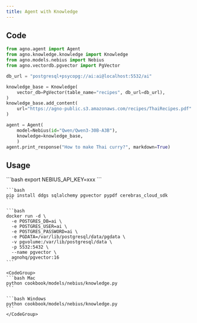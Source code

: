 ```yaml
---
title: Agent with Knowledge
---
```


## Code

```python cookbook/models/nebius/knowledge.py
from agno.agent import Agent
from agno.knowledge.knowledge import Knowledge
from agno.models.nebius import Nebius
from agno.vectordb.pgvector import PgVector

db_url = "postgresql+psycopg://ai:ai@localhost:5532/ai"

knowledge_base = Knowledge(
    vector_db=PgVector(table_name="recipes", db_url=db_url),
)
knowledge_base.add_content(
    url="https://agno-public.s3.amazonaws.com/recipes/ThaiRecipes.pdf"
)

agent = Agent(
    model=Nebius(id="Qwen/Qwen3-30B-A3B"),
    knowledge=knowledge_base,
    )
agent.print_response("How to make Thai curry?", markdown=True)
```

## Usage

<Steps>
  <Snippet file="create-venv-step.mdx" />

  <Step title="Set your API key">
    ```bash 
        export NEBIUS_API_KEY=xxx 
    ```
  </Step>

  <Step title="Install libraries">

    ```bash
    pip install ddgs sqlalchemy pgvector pypdf cerebras_cloud_sdk
    ```

  </Step>

  <Step title="Run PgVector">

    ```bash
    docker run -d \
      -e POSTGRES_DB=ai \
      -e POSTGRES_USER=ai \
      -e POSTGRES_PASSWORD=ai \
      -e PGDATA=/var/lib/postgresql/data/pgdata \
      -v pgvolume:/var/lib/postgresql/data \
      -p 5532:5432 \
      --name pgvector \
      agnohq/pgvector:16
    ```

  </Step>

  <Step title="Run Agent">

    <CodeGroup>
    ```bash Mac
    python cookbook/models/nebius/knowledge.py
    ```

    ```bash Windows
    python cookbook/models/nebius/knowledge.py
    ```
    </CodeGroup>

  </Step>
</Steps>
